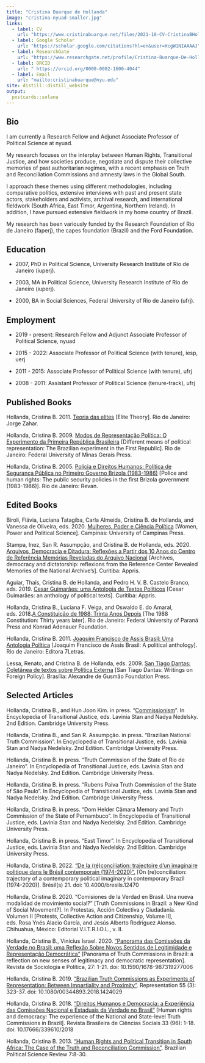 ```yaml
---
title: "Cristina Buarque de Hollanda"
image: "cristina-nyuad-smaller.jpg"
links:
  - label: CV
    url: "https://www.cristinabuarque.net/files/2021-10-CV-CristinaBHollanda.pdf"
  - label: Google Scholar
    url: "https://scholar.google.com/citations?hl=en&user=HcgW1NIAAAAJ"
  - label: ResearchGate
    url: "https://www.researchgate.net/profile/Cristina-Buarque-De-Hollanda-2"
  - label: ORCID
    url: " https://orcid.org/0000-0002-1600-4044"
  - label: Email
    url: "mailto:cristinabuarque@nyu.edu"
site: distill::distill_website
output:
  postcards::solana
---
```

 
## Bio

I am currently a Research Fellow and Adjunct Associate Professor of Political Science at <span class="sc">nyuad</span>.

My research focuses on the interplay between Human Rights, Transitional Justice, and how societies produce, negotiate and dispute their collective memories of past authoritarian regimes, with a recent emphasis on Truth and Reconciliation Commissions and amnesty laws in the Global South.

I approach these themes using different methodologies, including comparative politics, extensive interviews with past and present state actors, stakeholders and activists, archival research, and international fieldwork (South Africa, East Timor, Argentina, Northern Ireland). In addition, I have pursued extensive fieldwork in my home country of Brazil.

My research has been variously funded by the Research Foundation of Rio de Janeiro (<span class="sc">faperj</span>), the <span class="sc">capes</span> foundation (Brazil) and the Ford Foundation.

## Education

* 2007, PhD in Political Science, University Research Institute of Rio de Janeiro (<span class="sc">iuperj</span>).

* 2003, MA in Political Science, University Research Institute of Rio de Janeiro (<span class="sc">iuperj</span>).

* 2000, BA in Social Sciences, Federal University of Rio de Janeiro (<span class="sc">ufrj</span>). 

## Employment

* 2019 - present: Research Fellow and Adjunct Associate Professor of Political Science, <span class="sc">nyuad</span>

* 2015 - 2022: Associate Professor of Political Science (with tenure), <span class="sc">iesp, uerj</span>

* 2011 - 2015: Associate Professor of Political Science (with tenure), <span class="sc">ufrj</span>

* 2008 - 2011: Assistant Professor of Political Science (tenure-track), <span class="sc">ufrj</span>

## Published Books

Hollanda, Cristina B. 2011. [Teoria das elites](https://www.companhiadasletras.com.br/livro/9788537804896/teoria-das-elites]) [Elite Theory]. Rio de Janeiro: Jorge Zahar.

Hollanda, Cristina B. 2009. [Modos de Representação Política: O Experimento da Primeira República Brasileira](https://www.editoraufmg.com.br/#/pages/obra/362) [Different means of political representation: The Brazilian experiment in the First Republic]. Rio de Janeiro: Federal University of Minas Gerais Press.

Hollanda, Cristina B. 2005. [Polícia e Direitos Humanos: Política de Segurança Pública no Primeiro Governo Brizola (1983-1986)](https://www.revan.com.br/produto/policia-e-direitos-humanos-311) [Police and human rights: The public security policies in the first Brizola government (1983-1986)]. Rio de Janeiro: Revan.

## Edited Books

Biroli, Flávia, Luciana Tatagiba, Carla Almeida, Cristina B. de Hollanda, and Vanessa de Oliveira, eds. 2020. [Mulheres, Poder e Ciência Política](https://www.editoraunicamp.com.br/Categoria/mulheres-poder-e-ciencia-politica-debates-e-trajetorias-518/p) [Women, Power and Political Science]. Campinas: University of Campinas Press.

Stampa, Inez, San R. Assumpção, and Cristina B. de Hollanda, eds. 2020. [Arquivos, Democracia e Ditadura: Reflexões a Partir dos 10 Anos do Centro de Referência Memórias Reveladas do Arquivo Nacional](https://www.editoraappris.com.br/produto/4523-arquivos-democracia-e-ditadura-reflexes-a-partir-dos-10-anos-do-centro-de-referncia-memrias-reveladas-do-arquivo-nacional) [Archives, democracy and dictatorship: reflexions from the Reference Center Revealed Memories of the National Archive’s]. Curitiba: Appris.

Aguiar, Thaís, Cristina B. de Hollanda, and Pedro H. V. B. Castelo Branco, eds. 2019. [Cesar Guimarães: uma Antologia de Textos Políticos](https://www.editoraappris.com.br/produto/3208-cesar-guimares-uma-antologia-de-textos-polticos) [Cesar Guimarães: an anthology of political texts]. Curitiba: Appris.

Hollanda, Cristina B., Luciana F. Veiga, and Oswaldo E. do Amaral, eds. 2018.[A Constituição de 1988: Trinta Anos Depois](https://www.editora.ufpr.br/produto/329/constituicao-de-88--trinta-anos-depois) [The 1988 Constitution: Thirty years later]. Rio de Janeiro: Federal University of Paraná Press and Konrad Adenauer Foundation.

Hollanda, Cristina B. 2011. [Joaquim Francisco de Assis Brasil: Uma Antologia Política](https://www.amazon.com.br/Joaquim-Francisco-Brasil-Antologia-Pol%C3%ADtica/dp/8575778889) [Joaquim Francisco de Assis Brasil: A political anthology]. Rio de Janeiro: Editora 7Letras.

Lessa, Renato, and Cristina B. de Hollanda, eds. 2009. [San Tiago Dantas: Coletânea de textos sobre Política Externa](https://funag.gov.br/loja-nova/produto/1-15-san_tiago_dantas_coletanea_de_textos_sobre_politica_externa) [San Tiago Dantas: Writings on Foreign Policy]. Brasília: Alexandre de Gusmão Foundation Press.

## Selected Articles

Hollanda, Cristina B., and Hun Joon Kim. in press. “[Commissionism](./files/BuarqueDeHollanda_C_Kim_HJ_2023_TJE_Commissionism.pdf)”. In Encyclopedia of Transitional Justice, eds. Lavinia Stan and Nadya Nedelsky. 2nd Edition. Cambridge University Press.

Hollanda, Cristina B., and San R. Assumpção. in press. “Brazilian National Truth Commission”. In Encyclopedia of Transitional Justice, eds. Lavinia Stan and Nadya Nedelsky. 2nd Edition. Cambridge University Press.

Hollanda, Cristina B. in press. “Truth Commission of the State of Rio de Janeiro”. In Encyclopedia of Transitional Justice, eds. Lavinia Stan and Nadya Nedelsky. 2nd Edition. Cambridge University Press.

Hollanda, Cristina B. in press. “Rubens Paiva Truth Commission of the State of São Paulo”. In Encyclopedia of Transitional Justice, eds. Lavinia Stan and Nadya Nedelsky. 2nd Edition. Cambridge University Press.

Hollanda, Cristina B. in press. “Dom Helder Câmara Memory and Truth Commission of the State of Pernambuco”. In Encyclopedia of Transitional Justice, eds. Lavinia Stan and Nadya Nedelsky. 2nd Edition. Cambridge University Press.

Hollanda, Cristina B. in press. “East Timor”. In Encyclopedia of Transitional Justice, eds. Lavinia Stan and Nadya Nedelsky. 2nd Edition. Cambridge University Press.

Hollanda, Cristina B. 2022. [“De la (ré)conciliation: trajectoire d’un imaginaire politique dans le Brésil contemporain (1974-2020)”.](http://journals.openedition.org/bresils/12470) [On (re)conciliation: trajectory of a contemporary political imaginary in contemporary Brazil (1974-2020)]. Brésil(s) 21. doi: 10.4000/bresils.12470

Hollanda, Cristina B. 2020. “Comisiones de la Verdad en Brasil. Una nueva modalidad de movimiento social?” [Truth Commissions in Brazil: a New Kind of Social Movement?]. In Protestas, Acción Colectiva y Ciudadanía. Volumen II [Protests, Collective Action and Citizenship, Volume II], eds. Rosa Ynés Alacio García, and Jesús Alberto Rodriguez Alonso. Chihuahua, México: Editorial V.I.T.R.I.O.L., v. II.

Hollanda, Cristina B., Vinícius Israel. 2020. [ “Panorama das Comissões da Verdade no Brasil: uma Reflexão Sobre Novos Sentidos de Legitimidade e Representação Democrática”](https://www.scielo.br/j/rsocp/a/zJsRMGTHCLyvTghpc7VcL8k/?lang=pt) [Panorama of Truth Commissions in Brazil: a reflection on new senses of legitimacy and democratic representation]. Revista de Sociologia e Política, 27: 1-21. doi: 10.1590/1678-987319277006

Hollanda, Cristina B. 2019. [“Brazilian Truth Commissions as Experiments of Representation: Between Impartiality and Proximity”](https://www.tandfonline.com/doi/abs/10.1080/00344893.2018.1424029). Representation 55 (3): 323-37. doi: 10.1080/00344893.2018.1424029

Hollanda, Cristina B. 2018. [“Direitos Humanos e Democracia: a Experiência das Comissões Nacional e Estaduais da Verdade no Brasil”](https://www.scielo.br/j/rbcsoc/a/8PRcJPCwcY9VRRXbxMSkTzy/?format=pdf&lang=pt) [Human rights and democracy: The experience of the National and State-level Truth Commissions in Brazil]. Revista Brasileira de Ciências Sociais 33 (96): 1-18. doi: 10.17666/339610/2018

Hollanda, Cristina B. 2013. [“Human Rights and Political Transition in South Africa: The Case of the Truth and Reconciliation Commission”](https://www.scielo.br/j/bpsr/a/cG8cGmyWD69ZDP357vFnjht/?lang=en&format=pdf). Brazilian Political Science Review 7∶8-30.
